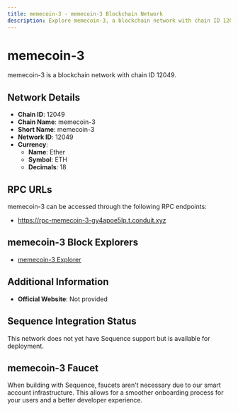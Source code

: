 ```yaml
--- 
title: memecoin-3 - memecoin-3 Blockchain Network
description: Explore memecoin-3, a blockchain network with chain ID 12049. Learn about its native currency, Ether, and how to interact with the network.
---
```


# memecoin-3

memecoin-3 is a blockchain network with chain ID 12049.

## Network Details

- **Chain ID**: 12049
- **Chain Name**: memecoin-3
- **Short Name**: memecoin-3
- **Network ID**: 12049
- **Currency**: 
  - **Name**: Ether
  - **Symbol**: ETH
  - **Decimals**: 18

## RPC URLs

memecoin-3 can be accessed through the following RPC endpoints:

- https://rpc-memecoin-3-gy4apoe5lp.t.conduit.xyz

## memecoin-3 Block Explorers

- [memecoin-3 Explorer](https://explorer-memecoin-3-gy4apoe5lp.t.conduit.xyz)

## Additional Information

- **Official Website**: Not provided

## Sequence Integration Status

This network does not yet have Sequence support but is available for deployment.

## memecoin-3 Faucet

When building with Sequence, faucets aren't necessary due to our smart account infrastructure. This allows for a smoother onboarding process for your users and a better developer experience.
